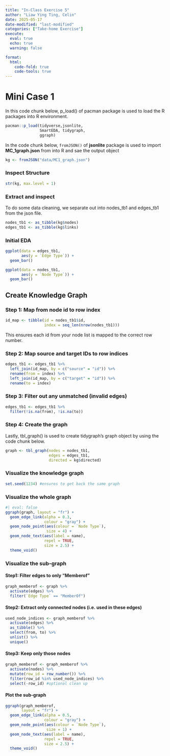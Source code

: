 ```yaml
---
title: "In-Class Exercise 5"
author: "Liaw Ying Ting, Celin"
date: 2025-05-17
date-modified: "last-modified"
categories: ["Take-home Exercise"]
execute: 
  eval: true
  echo: true
  warning: false

format:
  html:
    code-fold: true
    code-tools: true
---
```


# Mini Case 1

In this code chunk below, p_load() of pacman package is used to load the R packages into R environment.

```r
pacman::p_load(tidyverse,jsonlite, 
               SmartEDA, tidygraph, 
               ggraph)
```

In the code chunk below, `fromJSON()` of **jsonlite** package is used to import **MC_1graph.json** from into R and sae the output object

```r
kg <- fromJSON("data/MC1_graph.json")
```

### Inspect Structure

```r
str(kg, max.level = 1)
```

### Extract and inspect

To do some data cleaning, we separate out into nodes_tb1 and edges_tb1 from the json file.

```r
nodes_tb1 <- as_tibble(kg$nodes)
edges_tb1 <- as_tibble(kg$links)
```

### Initial EDA

```r
ggplot(data = edges_tb1, 
       aes(y = `Edge Type`)) + 
  geom_bar()
```

```r
ggplot(data = nodes_tb1, 
       aes(y = `Node Type`)) + 
  geom_bar()
```

## Create Knowledge Graph

### Step 1: Map from node id to row index

```r
id_map <- tibble(id = nodes_tb1$id,
                 index = seq_len(nrow(nodes_tb1)))
```

This ensures each id from your node list is mapped to the correct row number.

### Step 2: Map source and target IDs to row indices

```r
edges_tb1 <- edges_tb1 %>%
  left_join(id_map, by = c("source" = "id")) %>%
  rename(from = index) %>%
  left_join(id_map, by = c("target" = "id")) %>%
  rename(to = index)
```

### Step 3: Filter out any unmatched (invalid edges)

```r
edges_tb1 <- edges_tb1 %>%
  filter(!is.na(from), !is.na(to))
```

### Step 4: Create the graph

Lastly, tbl_graph() is used to create tidygraph's graph object by using the code chunk below.

```r
graph <- tbl_graph(nodes = nodes_tb1,
                   edges = edges_tb1, 
                   directed = kg$directed)
```

### Visualize the knowledge graph

```r
set.seed(1234) #ensures to get back the same graph
```

### Visualize the whole graph

```r
#| eval: false
ggraph(graph, layout = "fr") +
  geom_edge_link(alpha = 0.3,
                 colour = "gray") +
  geom_node_point(aes(colour = `Node Type`),
                  size = 4) +
  geom_node_text(aes(label = name),
                 repel = TRUE,
                 size = 2.5) +
  theme_void()
```

### Visualize the sub-graph

#### Step1: Filter edges to only "Memberof"

```r
graph_memberof <- graph %>%
  activate(edges) %>%
  filter(`Edge Type` == "MemberOf")
```

#### Step2: Extract only connected nodes (i.e. used in these edges)

```r
used_node_indices <- graph_memberof %>%
  activate(edges) %>%
  as_tibble() %>%
  select(from, to) %>%
  unlist() %>%
  unique()
```

#### Step3: Keep only those nodes

```r
graph_memberof <- graph_memberof %>%
  activate(nodes) %>%
  mutate(row_id = row_number()) %>%
  filter(row_id %in% used_node_indices) %>%
  select(-row_id) #optional clean up
```

#### Plot the sub-graph

```r
ggraph(graph_memberof, 
       layout = "fr") +
  geom_edge_link(alpha = 0.5,
                 colour = "gray") +
  geom_node_point(aes(colour = `Node Type`),
                  size = 1) +
  geom_node_text(aes(label = name),
                 repel = TRUE, 
                 size = 2.5) +
  theme_void()
```
